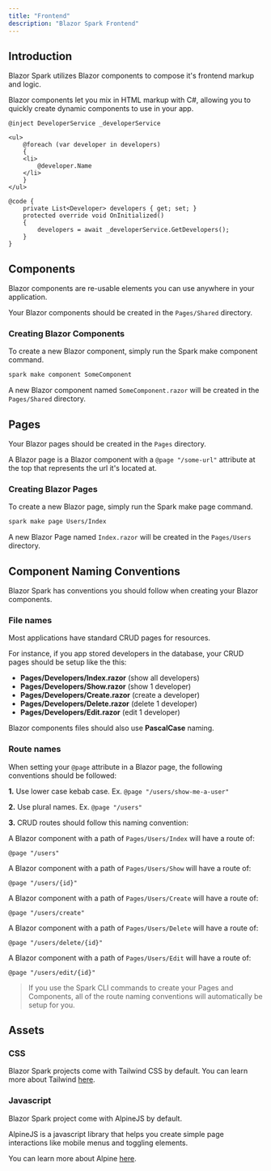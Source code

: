 ```yaml
---
title: "Frontend"
description: "Blazor Spark Frontend"
---
```


## Introduction
Blazor Spark utilizes Blazor components to compose it's frontend markup and logic.

Blazor components let you mix in HTML markup with C#, allowing you to quickly create dynamic components to use in your app.

```razor
@inject DeveloperService _developerService

<ul>
    @foreach (var developer in developers)
    {
    <li>
        @developer.Name
    </li>
    }
</ul>

@code {
    private List<Developer> developers { get; set; }
    protected override void OnInitialized()
    {
        developers = await _developerService.GetDevelopers();
    }
}
```
## Components
Blazor components are re-usable elements you can use anywhere in your application.

Your Blazor components should be created in the `Pages/Shared` directory.

### Creating Blazor Components
To create a new Blazor component, simply run the Spark make component command.

```bash
spark make component SomeComponent
```
A new Blazor component named `SomeComponent.razor` will be created in the `Pages/Shared` directory.

## Pages
Your Blazor pages should be created in the `Pages` directory.

A Blazor page is a Blazor component with a `@page "/some-url"` attribute at the top that represents the url it's located at.

### Creating Blazor Pages
To create a new Blazor page, simply run the Spark make page command.

```bash
spark make page Users/Index
```

A new Blazor Page named `Index.razor` will be created in the `Pages/Users` directory.

## Component Naming Conventions
Blazor Spark has conventions you should follow when creating your Blazor components.

### File names
Most applications have standard CRUD pages for resources.

For instance, if you app stored developers in the database, your CRUD pages should be setup like the this:
- **Pages/Developers/Index.razor** (show all developers)
- **Pages/Developers/Show.razor** (show 1 developer)
- **Pages/Developers/Create.razor** (create a developer)
- **Pages/Developers/Delete.razor** (delete 1 developer)
- **Pages/Developers/Edit.razor** (edit 1 developer)

Blazor components files should also use **PascalCase** naming.

### Route names
When setting your `@page` attribute in a Blazor page, the following conventions should be followed:

**1.** Use lower case kebab case. Ex. `@page "/users/show-me-a-user"`

**2.** Use plural names. Ex. `@page "/users"`

**3.** CRUD routes should follow this naming convention:

A Blazor component with a path of `Pages/Users/Index` will have a route of:

 `@page "/users"`

A Blazor component with a path of `Pages/Users/Show` will have a route of:

 `@page "/users/{id}"`

A Blazor component with a path of `Pages/Users/Create` will have a route of:

 `@page "/users/create"`

A Blazor component with a path of `Pages/Users/Delete` will have a route of:

 `@page "/users/delete/{id}"`

A Blazor component with a path of `Pages/Users/Edit` will have a route of:

 `@page "/users/edit/{id}"`

>
> If you use the Spark CLI commands to create your Pages and Components, all of the route naming conventions will automatically be setup for you.
>

## Assets

### CSS
Blazor Spark projects come with Tailwind CSS by default. You can learn more about Tailwind [here](https://tailwindcss.com/).

### Javascript
Blazor Spark project come with AlpineJS by default. 

AlpineJS is a javascript library that helps you create simple page interactions like mobile menus and toggling elements.

You can learn more about Alpine [here](https://alpinejs.dev/).